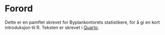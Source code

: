 # Forord {.unnumbered}

Dette er en pamflet skrevet for Byplankontorets statistikere, for å gi en kort introduksjon til R. Teksten er skrevet i [Quarto](https://quarto.org/docs/books).

